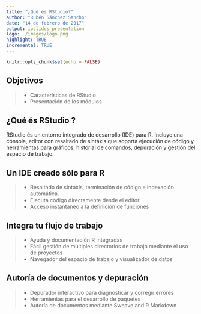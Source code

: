 ```yaml
---
title: "¿Qué és RStudio?"
author: "Rubén Sánchez Sancho"
date: "14 de febrero de 2017"
output: ioslides_presentation
logo: ./images/logo.png
highlight: TRUE
incremental: TRUE
---
```



<style>
.title-slide {
  background-color: #8BBB27;
}
</style>

<style>
slides > slide.backdrop {
  background:#2A3137;
}
</style>

<style>
slides > slide {
  padding: 120px 80px;
 
  
}
</style>

```r
knitr::opts_chunk$set(echo = FALSE)
```


## Objetivos

> - Características de RStudio
> - Presentación de los módulos

## ¿Qué és  RStudio         ?

RStudio és un entorno integrado de desarrollo (IDE) para R. Incluye una cónsola, editor con resaltado de sintáxis que soporta ejecución de código y herramientas para gráficos, historial de comandos, depuración y gestión del espacio de trabajo.


## Un IDE creado sólo para R

> - Resaltado de sintaxis, terminación de código e indexación automática.
> - Ejecuta código directamente desde el editor
> - Acceso instántaneo  a la definición de funciones

## Integra tu flujo de trabajo

> - Ayuda y documentación R integradas
> - Fácil gestión de múltiples directorios de trabajo mediante el uso de proyectos
> - Navegador del espacio de trabajo y visualizador de datos

## Autoría de documentos y depuración

> - Depurador interactivo para diagnosticar y corregir errores
> - Herramientas para el desarrollo de paquetes
> - Autoría de documentos mediante Sweave and R Markdown

